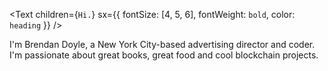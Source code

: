 <Text
  children={`Hi.`}
  sx={{ fontSize: [4, 5, 6], fontWeight: `bold`, color: `heading` }}
/>

I'm Brendan Doyle, a New York City-based advertising director and coder. I'm passionate about great books, great food and cool blockchain projects. 
